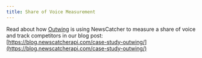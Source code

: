 ```yaml
---
title: Share of Voice Measurement
---
```


Read about how [Outwing](https://launchsquad.com/outwing) is using NewsCatcher to measure a share of voice and track competitors in our blog post: [https://blog.newscatcherapi.com/case-study-outwing/](https://blog.newscatcherapi.com/case-study-outwing/)

